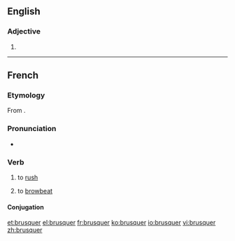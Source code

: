 ==English==

===Adjective===
{{head|en}}

# {{en-comparative of|brusque}}

----

==French==

===Etymology===
From {{suffix|brusque|er|lang=fr}}.

===Pronunciation===
* {{IPA|[bʁyske]|lang=fr}}

===Verb===
{{fr-verb}}

# {{label|fr|transitive}} to [[rush]] {{qualifier|an operation}}
# {{label|fr|transitive}} to [[browbeat]]

====Conjugation====
{{fr-conj-er|brusqu|avoir}}

[[et:brusquer]]
[[el:brusquer]]
[[fr:brusquer]]
[[ko:brusquer]]
[[io:brusquer]]
[[vi:brusquer]]
[[zh:brusquer]]